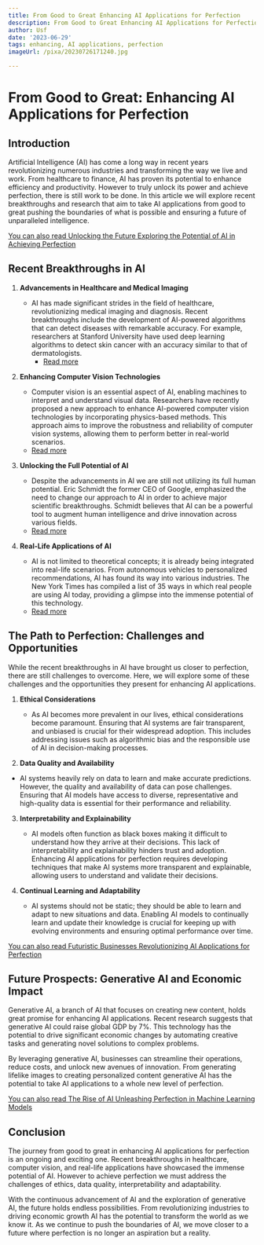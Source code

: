 ```yaml
---
title: From Good to Great Enhancing AI Applications for Perfection
description: From Good to Great Enhancing AI Applications for Perfection
author: Usf
date: '2023-06-29'
tags: enhancing, AI applications, perfection
imageUrl: /pixa/20230726171240.jpg

---
```

# From Good  to Great: Enhancing AI Applications for Perfection

## Introduction

Artificial Intelligence (AI) has come a long way in recent years revolutionizing numerous industries and transforming the way we live and work. From healthcare to finance, AI has proven its potential to enhance efficiency and productivity. However  to truly unlock its  power  and achieve perfection, there is still work to be done. In this  article we will explore  recent breakthroughs and research that aim  to take AI applications  from good to great pushing  the  boundaries of what is possible and ensuring a future of unparalleled intelligence.

[You can also read Unlocking the Future Exploring the Potential of AI in Achieving Perfection](Unlocking%20the%20Future%20Exploring%20the%20Potential%20of%20AI%20in%20Achieving%20Perfection)


## Recent Breakthroughs in AI

1. **Advancements in Healthcare and Medical Imaging**
   - AI has made significant  strides in the field of healthcare, revolutionizing medical imaging and diagnosis. Recent breakthroughs include the development of AI-powered algorithms that can detect diseases with  remarkable accuracy.  For example, researchers at  Stanford University have used deep learning algorithms to detect skin cancer with  an accuracy similar to that of dermatologists.
     - [Read more](https://www.holisticseo.digital/ai/latest-news/)

2. **Enhancing Computer Vision Technologies**
   - Computer vision is an  essential aspect of AI, enabling machines to interpret and understand visual data. Researchers have  recently proposed a new approach to enhance AI-powered computer  vision  technologies by  incorporating physics-based methods. This  approach aims to improve the robustness and reliability of  computer vision systems, allowing them to perform better in real-world scenarios.
    - [Read more](https://www.sciencedaily.com/news/computers_math/artificial_intelligence/)

3. **Unlocking the Full Potential of AI**
   - Despite the advancements  in AI we are still not utilizing its full human potential. Eric Schmidt the former CEO of Google, emphasized the need to change our approach to AI in order  to achieve major scientific  breakthroughs.  Schmidt believes that AI can be a  powerful tool to augment human intelligence  and drive innovation across various fields.
   - [Read more](https://time.com/6227118/eric-schmidt-ai-human-intelligence/)

4. **Real-Life Applications  of AI**
   - AI is not limited to theoretical concepts; it is already being integrated into real-life scenarios. From autonomous vehicles to personalized recommendations, AI has found its way into various industries. The New  York Times has compiled a list of 35 ways in which real people are using AI  today, providing a glimpse into the immense potential of this  technology.
   - [Read more](https://www.nytimes.com/interactive/2023/04/14/upshot/up-ai-uses.html)

##  The Path to Perfection: Challenges and Opportunities

While the recent breakthroughs in AI have brought us closer to perfection, there are still challenges  to overcome. Here, we will explore some of  these challenges and  the opportunities they present for enhancing  AI applications.

1. **Ethical Considerations**
    - As AI becomes more prevalent in our lives, ethical  considerations  become paramount. Ensuring that AI systems are fair transparent, and unbiased is  crucial for their widespread adoption. This includes addressing issues such as  algorithmic bias and the responsible use of AI in decision-making processes.

2.  **Data Quality and Availability**
   -  AI systems heavily rely on  data to learn  and make accurate predictions.  However, the quality and availability of data can  pose challenges. Ensuring that AI models have access to  diverse, representative and high-quality data is  essential for their performance and reliability.

3. **Interpretability and Explainability**
   -  AI models often function as black boxes making it difficult to understand how they  arrive at their decisions. This  lack of interpretability and explainability hinders  trust and adoption. Enhancing AI applications for  perfection requires developing techniques that make AI systems more  transparent and explainable, allowing users to understand and validate their  decisions.

4. **Continual Learning and Adaptability**
   - AI systems should not be static; they should  be able to learn and adapt to new situations and data. Enabling AI models to continually learn and update their knowledge is crucial for keeping up with evolving environments and ensuring optimal performance  over time.

[You can also read Futuristic Businesses  Revolutionizing AI Applications for Perfection](Futuristic%20Businesses%20Revolutionizing%20AI%20Applications%20for%20Perfection)


## Future Prospects: Generative AI and Economic Impact

Generative AI, a branch of AI that focuses on creating new content, holds great promise for enhancing AI applications. Recent research suggests that generative  AI could raise global GDP  by 7%. This technology has the potential to drive significant economic changes by automating creative tasks  and generating novel  solutions to complex problems.

By leveraging generative AI, businesses can streamline their operations, reduce costs, and unlock new avenues of innovation. From generating lifelike images to creating  personalized content generative AI has the potential  to take AI  applications to a whole new level  of perfection.

[You can also read The Rise  of AI  Unleashing Perfection  in Machine Learning Models](The%20Rise%20of%20AI%20Unleashing%20Perfection%20in%20Machine%20Learning%20Models)


##  Conclusion

The journey  from good to  great in enhancing AI applications for perfection is an ongoing and exciting one. Recent breakthroughs in healthcare, computer vision, and real-life applications have showcased  the immense potential of AI. However to achieve perfection we must  address the challenges of ethics,  data quality, interpretability and adaptability.

With the continuous advancement of AI and the exploration of  generative AI, the  future holds endless  possibilities. From revolutionizing industries to driving economic growth AI has the potential to transform  the world as we know it.  As  we continue to push the boundaries of AI, we move closer to a future where perfection is no longer an aspiration but a reality.